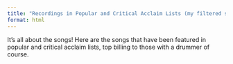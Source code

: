 ```yaml
---
title: "Recordings in Popular and Critical Acclaim Lists (my filtered series)"
format: html
---
```


It's all about the songs! Here are the songs that have been featured in popular and critical acclaim lists, top billing to those with a drummer of course.

